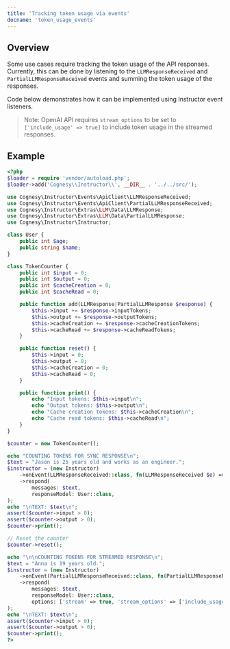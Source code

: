 ---
title: 'Tracking token usage via events'
docname: 'token_usage_events'
---

## Overview

Some use cases require tracking the token usage of the API responses.
Currently, this can be done by listening to the `LLMResponseReceived`
and `PartialLLMResponseReceived` events and summing the token usage
of the responses.

Code below demonstrates how it can be implemented using Instructor
event listeners.

> Note: OpenAI API requires `stream_options` to be set to
> `['include_usage' => true]` to include token usage in the streamed
> responses.

## Example

```php
<?php
$loader = require 'vendor/autoload.php';
$loader->add('Cognesy\\Instructor\\', __DIR__ . '../../src/');

use Cognesy\Instructor\Events\ApiClient\LLMResponseReceived;
use Cognesy\Instructor\Events\ApiClient\PartialLLMResponseReceived;
use Cognesy\Instructor\Extras\LLM\Data\LLMResponse;
use Cognesy\Instructor\Extras\LLM\Data\PartialLLMResponse;
use Cognesy\Instructor\Instructor;

class User {
    public int $age;
    public string $name;
}

class TokenCounter {
    public int $input = 0;
    public int $output = 0;
    public int $cacheCreation = 0;
    public int $cacheRead = 0;

    public function add(LLMResponse|PartialLLMResponse $response) {
        $this->input += $response->inputTokens;
        $this->output += $response->outputTokens;
        $this->cacheCreation += $response->cacheCreationTokens;
        $this->cacheRead += $response->cacheReadTokens;
    }

    public function reset() {
        $this->input = 0;
        $this->output = 0;
        $this->cacheCreation = 0;
        $this->cacheRead = 0;
    }

    public function print() {
        echo "Input tokens: $this->input\n";
        echo "Output tokens: $this->output\n";
        echo "Cache creation tokens: $this->cacheCreation\n";
        echo "Cache read tokens: $this->cacheRead\n";
    }
}

$counter = new TokenCounter();

echo "COUNTING TOKENS FOR SYNC RESPONSE\n";
$text = "Jason is 25 years old and works as an engineer.";
$instructor = (new Instructor)
    ->onEvent(LLMResponseReceived::class, fn(LLMResponseReceived $e) => $counter->add($e->llmResponse))
    ->respond(
        messages: $text,
        responseModel: User::class,
);
echo "\nTEXT: $text\n";
assert($counter->input > 0);
assert($counter->output > 0);
$counter->print();

// Reset the counter
$counter->reset();

echo "\n\nCOUNTING TOKENS FOR STREAMED RESPONSE\n";
$text = "Anna is 19 years old.";
$instructor = (new Instructor)
    ->onEvent(PartialLLMResponseReceived::class, fn(PartialLLMResponseReceived $e) => $counter->add($e->partialLLMResponse))
    ->respond(
        messages: $text,
        responseModel: User::class,
        options: ['stream' => true, 'stream_options' => ['include_usage' => true]],
);
echo "\nTEXT: $text\n";
assert($counter->input > 0);
assert($counter->output > 0);
$counter->print();
?>
```
